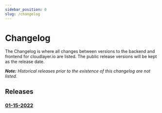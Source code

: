 ```yaml
---
sidebar_position: 0
slug: /changelog
---
```


# Changelog

The Changelog is where all changes between versions to the backend and frontend for cloudlayer.io are listed. The public release versions will be kept as the release date.

_**Note:** Historical releases prior to the existence of this changelog are not listed._

## Releases

### [01-15-2022](01)
